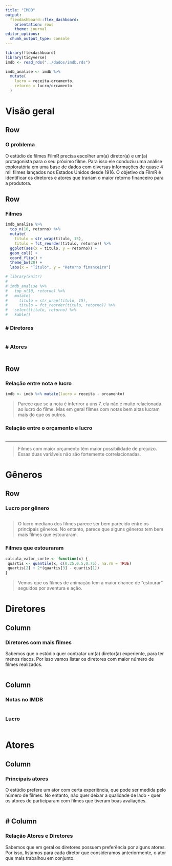 ```yaml
---
title: "IMDB"
output: 
  flexdashboard::flex_dashboard:
    orientation: rows
    theme: journal
editor_options: 
  chunk_output_type: console
---
```



```r
library(flexdashboard)
library(tidyverse)
imdb <- read_rds("../dados/imdb.rds")

imdb_analise <- imdb %>% 
  mutate(
    lucro = receita-orcamento,
    retorno = lucro/orcamento
  )
```

Visão geral
========================================================================

Row {data-height=110}
----------------------------------------------------------------------

### O problema

O estúdio de filmes FilmR precisa escolher um(a) diretor(a) e um(a) protagonista para o seu próximo filme. Para isso ele conduziu uma análise exploratória em uma base de dados com diversas informações de quase 4 mil filmes lançados nos Estados Unidos desde 1916. O objetivo da FilmR é identificar os diretores e atores que trariam o maior retorno financeiro para a produtora. 

Row
---

### Filmes

```r

imdb_analise %>%
  top_n(10, retorno) %>%
  mutate(
    titulo = str_wrap(titulo, 15),
    titulo = fct_reorder(titulo, retorno)) %>%
  ggplot(aes(x = titulo, y = retorno)) +
  geom_col() +
  coord_flip() +
  theme_bw(20) +
  labs(x = "Título", y = "Retorno financeiro")

# library(knitr)
# 
# imdb_analise %>%
#   top_n(10, retorno) %>%
#   mutate(
#     titulo = str_wrap(titulo, 15),
#     titulo = fct_reorder(titulo, retorno)) %>%
#   select(titulo, retorno) %>% 
#   kable()

```

### # Diretores

```r

```

### # Atores

```r

```

Row
--------------------------------------------------------------

### Relação entre nota e lucro

```r
imdb <- imdb %>% mutate(lucro = receita - orcamento)


```

> Parece que se a nota é inferiror a uns 7, ela não é muito relacionada ao lucro do filme.
Mas em geral filmes com notas bem altas lucram mais do que os outros.

### Relação entre o orçamento e lucro

```r

```

---

> Filmes com maior orçamento têm maior possibilidade de prejuizo. Essas duas variáveis não são fortemente correlacionadas.

Gêneros
==============================================================


Row
---------------------------------------------------------------

### Lucro por gênero

```r

```

> O lucro mediano dos filmes parece ser bem parecido entre os principais gêneros. No entanto, parece que alguns gêneros tem bem mais filmes que estouraram.

### Filmes que estouraram

```r
calcula_valor_corte <- function(x) {
 quartis <- quantile(x, c(0.25,0.5,0.75), na.rm = TRUE)
 quartis[2] + 2*(quartis[3] - quartis[1])
}

```

> Vemos que os filmes de animação tem a maior chance de "estourar" seguidos por aventura e ação.

Diretores {data-orientation=columns}
============================================

Column
-------------------------------------------

### Diretores com mais filmes

Sabemos que o estúdio quer contratar um(a) diretor(a) experiente, para ter menos riscos. Por isso vamos listar os diretores com maior número de filmes realizados.

```r

```

Column {.tabset}
--------------------------------

### Notas no IMDB

```r

```

### Lucro

```r

```

Atores {data-orientation=columns}
============================================

Column
--------------------------------------------

### Principais atores

O estúdio prefere um ator com certa experiência, que pode ser medida pelo número de filmes. No entanto, não quer deixar a qualidade de lado - quer os atores de participaram com filmes que tiveram boas avaliações.

```r

```

# Column
--------------------------------------

### Relação Atores e Diretores

Sabemos que em geral os diretores possuem preferência por alguns atores. Por isso,
listamos para cada diretor que consideramos anteriormente, o ator que mais trabalhou em conjunto.

```r

```



